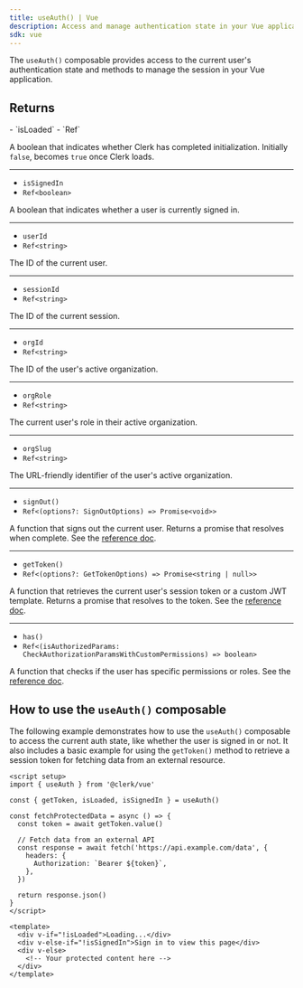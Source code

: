 ```yaml
---
title: useAuth() | Vue
description: Access and manage authentication state in your Vue application with Clerk's useAuth() composable.
sdk: vue
---
```


The `useAuth()` composable provides access to the current user's authentication state and methods to manage the session in your Vue application.

## Returns

<Properties>
  - `isLoaded`
  - `Ref<boolean>`

  A boolean that indicates whether Clerk has completed initialization. Initially `false`, becomes `true` once Clerk loads.

  ---

  - `isSignedIn`
  - `Ref<boolean>`

  A boolean that indicates whether a user is currently signed in.

  ---

  - `userId`
  - `Ref<string>`

  The ID of the current user.

  ---

  - `sessionId`
  - `Ref<string>`

  The ID of the current session.

  ---

  - `orgId`
  - `Ref<string>`

  The ID of the user's active organization.

  ---

  - `orgRole`
  - `Ref<string>`

  The current user's role in their active organization.

  ---

  - `orgSlug`
  - `Ref<string>`

  The URL-friendly identifier of the user's active organization.

  ---

  - `signOut()`
  - `Ref<(options?: SignOutOptions) => Promise<void>>`

  A function that signs out the current user. Returns a promise that resolves when complete. See the [reference doc](/docs/references/javascript/clerk#sign-out).

  ---

  - `getToken()`
  - `Ref<(options?: GetTokenOptions) => Promise<string | null>>`

  A function that retrieves the current user's session token or a custom JWT template. Returns a promise that resolves to the token. See the [reference doc](/docs/references/javascript/session#get-token).

  ---

  - `has()`
  - `Ref<(isAuthorizedParams: CheckAuthorizationParamsWithCustomPermissions) => boolean>`

  A function that checks if the user has specific permissions or roles. See the [reference doc](/docs/references/backend/types/auth-object#has).
</Properties>

## How to use the `useAuth()` composable

The following example demonstrates how to use the `useAuth()` composable to access the current auth state, like whether the user is signed in or not. It also includes a basic example for using the `getToken()` method to retrieve a session token for fetching data from an external resource.

```vue {{ filename: 'App.vue' }}
<script setup>
import { useAuth } from '@clerk/vue'

const { getToken, isLoaded, isSignedIn } = useAuth()

const fetchProtectedData = async () => {
  const token = await getToken.value()

  // Fetch data from an external API
  const response = await fetch('https://api.example.com/data', {
    headers: {
      Authorization: `Bearer ${token}`,
    },
  })

  return response.json()
}
</script>

<template>
  <div v-if="!isLoaded">Loading...</div>
  <div v-else-if="!isSignedIn">Sign in to view this page</div>
  <div v-else>
    <!-- Your protected content here -->
  </div>
</template>
```
